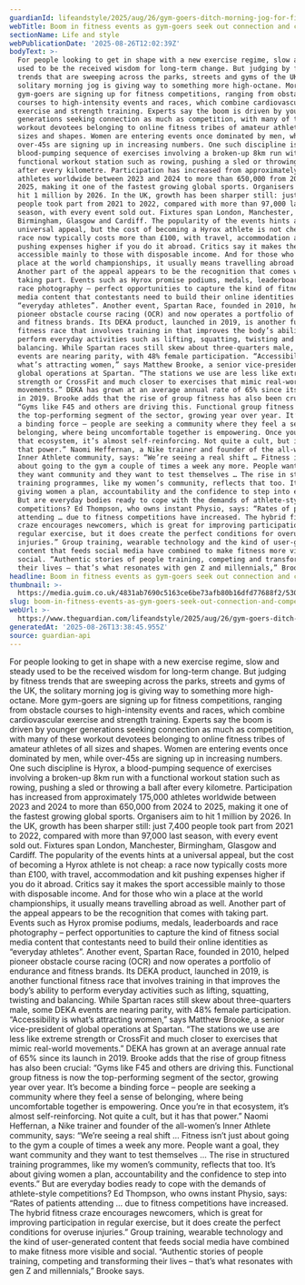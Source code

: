 ```yaml
---
guardianId: lifeandstyle/2025/aug/26/gym-goers-ditch-morning-jog-for-fitness-events
webTitle: Boom in fitness events as gym-goers seek out connection and competition
sectionName: Life and style
webPublicationDate: '2025-08-26T12:02:39Z'
bodyText: >-
  For people looking to get in shape with a new exercise regime, slow and steady
  used to be the received wisdom for long-term change. But judging by fitness
  trends that are sweeping across the parks, streets and gyms of the UK, the
  solitary morning jog is giving way to something more high-octane. More
  gym-goers are signing up for fitness competitions, ranging from obstacle
  courses to high-intensity events and races, which combine cardiovascular
  exercise and strength training. Experts say the boom is driven by younger
  generations seeking connection as much as competition, with many of these
  workout devotees belonging to online fitness tribes of amateur athletes of all
  sizes and shapes. Women are entering events once dominated by men, while
  over-45s are signing up in increasing numbers. One such discipline is Hyrox, a
  blood-pumping sequence of exercises involving a broken-up 8km run with a
  functional workout station such as rowing, pushing a sled or throwing a ball
  after every kilometre. Participation has increased from approximately 175,000
  athletes worldwide between 2023 and 2024 to more than 650,000 from 2024 to
  2025, making it one of the fastest growing global sports. Organisers aim to
  hit 1 million by 2026. In the UK, growth has been sharper still: just 7,400
  people took part from 2021 to 2022, compared with more than 97,000 last
  season, with every event sold out. Fixtures span London, Manchester,
  Birmingham, Glasgow and Cardiff. The popularity of the events hints at a
  universal appeal, but the cost of becoming a Hyrox athlete is not cheap: a
  race now typically costs more than £100, with travel, accommodation and kit
  pushing expenses higher if you do it abroad. Critics say it makes the sport
  accessible mainly to those with disposable income. And for those who win a
  place at the world championships, it usually means travelling abroad as well.
  Another part of the appeal appears to be the recognition that comes with
  taking part. Events such as Hyrox promise podiums, medals, leaderboards and
  race photography – perfect opportunities to capture the kind of fitness social
  media content that contestants need to build their online identities as
  “everyday athletes”. Another event, Spartan Race, founded in 2010, helped
  pioneer obstacle course racing (OCR) and now operates a portfolio of endurance
  and fitness brands. Its DEKA product, launched in 2019, is another functional
  fitness race that involves training in that improves the body’s ability to
  perform everyday activities such as lifting, squatting, twisting and
  balancing. While Spartan races still skew about three-quarters male, some DEKA
  events are nearing parity, with 48% female participation. “Accessibility is
  what’s attracting women,” says Matthew Brooke, a senior vice-president of
  global operations at Spartan. “The stations we use are less like extreme
  strength or CrossFit and much closer to exercises that mimic real-world
  movements.” DEKA has grown at an average annual rate of 65% since its launch
  in 2019. Brooke adds that the rise of group fitness has also been crucial:
  “Gyms like F45 and others are driving this. Functional group fitness is now
  the top-performing segment of the sector, growing year over year. It’s become
  a binding force – people are seeking a community where they feel a sense of
  belonging, where being uncomfortable together is empowering. Once you’re in
  that ecosystem, it’s almost self-reinforcing. Not quite a cult, but it has
  that power.” Naomi Heffernan, a Nike trainer and founder of the all-women’s
  Inner Athlete community, says: “We’re seeing a real shift … Fitness isn’t just
  about going to the gym a couple of times a week any more. People want a goal,
  they want community and they want to test themselves … The rise in structured
  training programmes, like my women’s community, reflects that too. It’s about
  giving women a plan, accountability and the confidence to step into events.”
  But are everyday bodies ready to cope with the demands of athlete-style
  competitions? Ed Thompson, who owns instant Physio, says: “Rates of patients
  attending … due to fitness competitions have increased. The hybrid fitness
  craze encourages newcomers, which is great for improving participation in
  regular exercise, but it does create the perfect conditions for overuse
  injuries.” Group training, wearable technology and the kind of user-generated
  content that feeds social media have combined to make fitness more visible and
  social. “Authentic stories of people training, competing and transforming
  their lives – that’s what resonates with gen Z and millennials,” Brooke says.
headline: Boom in fitness events as gym-goers seek out connection and competition
thumbnail: >-
  https://media.guim.co.uk/4831ab7690c5163ce6be73afb80b16dfd77688f2/530_0_5300_4240/500.jpg
slug: boom-in-fitness-events-as-gym-goers-seek-out-connection-and-competition
webUrl: >-
  https://www.theguardian.com/lifeandstyle/2025/aug/26/gym-goers-ditch-morning-jog-for-fitness-events
generatedAt: '2025-08-26T13:38:45.955Z'
source: guardian-api
---
```

For people looking to get in shape with a new exercise regime, slow and steady used to be the received wisdom for long-term change. But judging by fitness trends that are sweeping across the parks, streets and gyms of the UK, the solitary morning jog is giving way to something more high-octane. More gym-goers are signing up for fitness competitions, ranging from obstacle courses to high-intensity events and races, which combine cardiovascular exercise and strength training. Experts say the boom is driven by younger generations seeking connection as much as competition, with many of these workout devotees belonging to online fitness tribes of amateur athletes of all sizes and shapes. Women are entering events once dominated by men, while over-45s are signing up in increasing numbers. One such discipline is Hyrox, a blood-pumping sequence of exercises involving a broken-up 8km run with a functional workout station such as rowing, pushing a sled or throwing a ball after every kilometre. Participation has increased from approximately 175,000 athletes worldwide between 2023 and 2024 to more than 650,000 from 2024 to 2025, making it one of the fastest growing global sports. Organisers aim to hit 1 million by 2026. In the UK, growth has been sharper still: just 7,400 people took part from 2021 to 2022, compared with more than 97,000 last season, with every event sold out. Fixtures span London, Manchester, Birmingham, Glasgow and Cardiff. The popularity of the events hints at a universal appeal, but the cost of becoming a Hyrox athlete is not cheap: a race now typically costs more than £100, with travel, accommodation and kit pushing expenses higher if you do it abroad. Critics say it makes the sport accessible mainly to those with disposable income. And for those who win a place at the world championships, it usually means travelling abroad as well. Another part of the appeal appears to be the recognition that comes with taking part. Events such as Hyrox promise podiums, medals, leaderboards and race photography – perfect opportunities to capture the kind of fitness social media content that contestants need to build their online identities as “everyday athletes”. Another event, Spartan Race, founded in 2010, helped pioneer obstacle course racing (OCR) and now operates a portfolio of endurance and fitness brands. Its DEKA product, launched in 2019, is another functional fitness race that involves training in that improves the body’s ability to perform everyday activities such as lifting, squatting, twisting and balancing. While Spartan races still skew about three-quarters male, some DEKA events are nearing parity, with 48% female participation. “Accessibility is what’s attracting women,” says Matthew Brooke, a senior vice-president of global operations at Spartan. “The stations we use are less like extreme strength or CrossFit and much closer to exercises that mimic real-world movements.” DEKA has grown at an average annual rate of 65% since its launch in 2019. Brooke adds that the rise of group fitness has also been crucial: “Gyms like F45 and others are driving this. Functional group fitness is now the top-performing segment of the sector, growing year over year. It’s become a binding force – people are seeking a community where they feel a sense of belonging, where being uncomfortable together is empowering. Once you’re in that ecosystem, it’s almost self-reinforcing. Not quite a cult, but it has that power.” Naomi Heffernan, a Nike trainer and founder of the all-women’s Inner Athlete community, says: “We’re seeing a real shift … Fitness isn’t just about going to the gym a couple of times a week any more. People want a goal, they want community and they want to test themselves … The rise in structured training programmes, like my women’s community, reflects that too. It’s about giving women a plan, accountability and the confidence to step into events.” But are everyday bodies ready to cope with the demands of athlete-style competitions? Ed Thompson, who owns instant Physio, says: “Rates of patients attending … due to fitness competitions have increased. The hybrid fitness craze encourages newcomers, which is great for improving participation in regular exercise, but it does create the perfect conditions for overuse injuries.” Group training, wearable technology and the kind of user-generated content that feeds social media have combined to make fitness more visible and social. “Authentic stories of people training, competing and transforming their lives – that’s what resonates with gen Z and millennials,” Brooke says.
